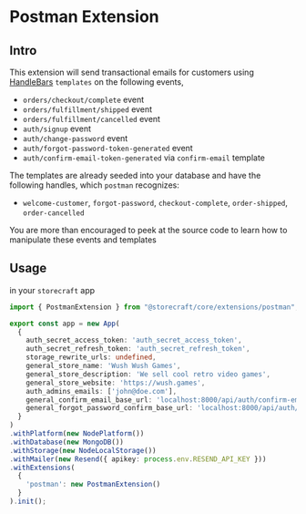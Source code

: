 # Postman Extension

## Intro

This extension will send transactional emails for customers using [HandleBars](https://handlebarsjs.com/) `templates` on the following events, 
- `orders/checkout/complete` event
- `orders/fulfillment/shipped` event
- `orders/fulfillment/cancelled` event
- `auth/signup` event
- `auth/change-password` event
- `auth/forgot-password-token-generated` event
- `auth/confirm-email-token-generated` via `confirm-email` template

The templates are already seeded into your database and have the following handles, which
`postman` recognizes:
- `welcome-customer`, `forgot-password`, `checkout-complete`, `order-shipped`, `order-cancelled`

You are more than encouraged to peek at the source code to learn how to manipulate these
events and templates

## Usage

in your `storecraft` app

```ts
import { PostmanExtension } from "@storecraft/core/extensions/postman";

export const app = new App(
  {
    auth_secret_access_token: 'auth_secret_access_token',
    auth_secret_refresh_token: 'auth_secret_refresh_token',
    storage_rewrite_urls: undefined,
    general_store_name: 'Wush Wush Games',
    general_store_description: 'We sell cool retro video games',
    general_store_website: 'https://wush.games',
    auth_admins_emails: ['john@doe.com'],
    general_confirm_email_base_url: 'localhost:8000/api/auth/confirm-email',
    general_forgot_password_confirm_base_url: 'localhost:8000/api/auth/forgot-password-request-confirm'
  }
)
.withPlatform(new NodePlatform())
.withDatabase(new MongoDB())
.withStorage(new NodeLocalStorage())
.withMailer(new Resend({ apikey: process.env.RESEND_API_KEY }))
.withExtensions(
  {
    'postman': new PostmanExtension()
  }
).init();

```
